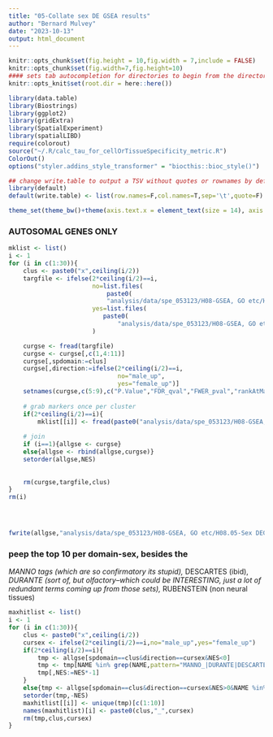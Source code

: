 ```yaml
---
title: "05-Collate sex DE GSEA results"
author: "Bernard Mulvey"
date: "2023-10-13"
output: html_document
---
```


```r
knitr::opts_chunk$set(fig.height = 10,fig.width = 7,include = FALSE)
knitr::opts_chunk$set(fig.width=7,fig.height=10)
#### sets tab autocompletion for directories to begin from the directory containing the .Rproj session, instead of the script's directory if different
knitr::opts_knit$set(root.dir = here::here())

library(data.table)
library(Biostrings)
library(ggplot2)
library(gridExtra)
library(SpatialExperiment)
library(spatialLIBD)
require(colorout)
source("~/.R/calc_tau_for_cellOrTissueSpecificity_metric.R")
ColorOut()
options("styler.addins_style_transformer" = "biocthis::bioc_style()")

## change write.table to output a TSV without quotes or rownames by default
library(default)
default(write.table) <- list(row.names=F,col.names=T,sep='\t',quote=F)

theme_set(theme_bw()+theme(axis.text.x = element_text(size = 14), axis.title.x = element_text(size = 16), axis.text.y = element_text(size = 14), axis.title.y = element_text(size =16), plot.title = element_text(size = 20,hjust=0.5), strip.text = element_text(size=18), legend.text = element_text(size=10), legend.title = element_text(size=11,hjust=0.5)))
```


### AUTOSOMAL GENES ONLY
```r
mklist <- list()
i <- 1
for (i in c(1:30)){
    clus <- paste0("x",ceiling(i/2))
    targfile <- ifelse(2*ceiling(i/2)==i,
                       no=list.files(
                           paste0(
                           "analysis/data/spe_053123/H08-GSEA, GO etc/H08.05-Sex DEG GSEA/hyp_", clus, "_mup_fdn_lfcrank.GseaPreranked"),pattern="gsea_report_for_na_pos.*\\.tsv",full.names=T),
                       yes=list.files(
                          paste0(
                              "analysis/data/spe_053123/H08-GSEA, GO etc/H08.05-Sex DEG GSEA/hyp_", clus, "_mup_fdn_lfcrank.GseaPreranked/"),pattern="gsea_report_for_na_neg.*\\.tsv",full.names = T)
                       )

    curgse <- fread(targfile)
    curgse <- curgse[,c(1,4:11)]
    curgse[,spdomain:=clus]
    curgse[,direction:=ifelse(2*ceiling(i/2)==i,
                              no="male_up",
                              yes="female_up")]
    setnames(curgse,c(5:9),c("P.Value","FDR_qval","FWER_pval","rankAtMax","leading_edge"))
    
    # grab markers once per cluster
    if(2*ceiling(i/2)==i){
        mklist[[i]] <- fread(paste0("analysis/data/spe_053123/H08-GSEA, GO etc/H08.05-Sex DEG GSEA/hyp_",clus,"_mup_fdn_lfcrank.GseaPreranked/edb/",clus,"_collapsed.rnk"),header=F)}
    
    # join
    if (i==1){allgse <- curgse}
    else{allgse <- rbind(allgse,curgse)}
    setorder(allgse,NES)
    
    
    rm(curgse,targfile,clus)
}
rm(i)




fwrite(allgse,"analysis/data/spe_053123/H08-GSEA, GO etc/H08.05-Sex DEG GSEA/collated_dreamlet-autosom-sexDE-brnum-ranef_gsea_results.txt",sep='\t',quote=F)
```

### peep the top 10 per domain-sex, besides the 
*MANNO tags (which are so confirmatory its stupid), 
*DESCARTES (ibid), 
*DURANTE (sort of, but olfactory--which could be INTERESTING, just a lot of redundant terms coming up from those sets),
*RUBENSTEIN (non neural tissues)

```r
maxhitlist <- list()
i <- 1
for (i in c(1:30)){
    clus <- paste0("x",ceiling(i/2))
    cursex <- ifelse(2*ceiling(i/2)==i,no="male_up",yes="female_up")
    if(2*ceiling(i/2)==i){
        tmp <- allgse[spdomain==clus&direction==cursex&NES<0]
        tmp <- tmp[NAME %in% grep(NAME,pattern="MANNO_|DURANTE|DESCARTES|RUBENSTEIN",value=T,invert=T)]
        tmp[,NES:=NES*-1]
    }
    else{tmp <- allgse[spdomain==clus&direction==cursex&NES>0&NAME %in% grep(NAME,pattern="MANNO_|DURANTE||DESCARTES|RUBENSTEIN",value=T,invert = T)]}
    setorder(tmp,-NES)
    maxhitlist[[i]] <- unique(tmp)[c(1:10)]
    names(maxhitlist)[i] <- paste0(clus,"_",cursex)
    rm(tmp,clus,cursex)
}
```
